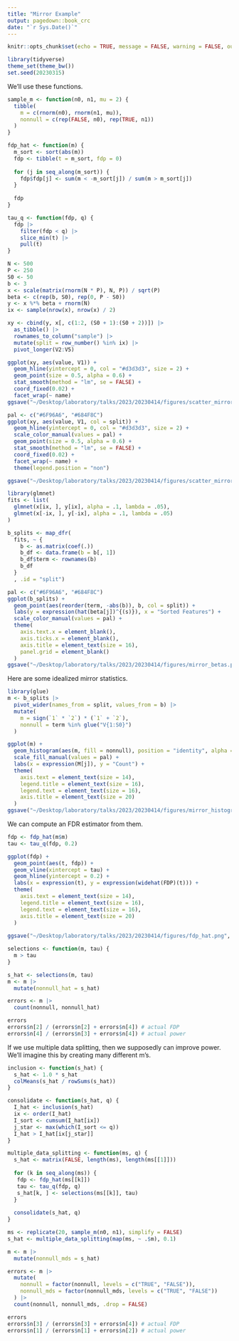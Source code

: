 ```yaml
---
title: "Mirror Example"
output: pagedown::book_crc
date: "`r Sys.Date()`"
---
```


```r
knitr::opts_chunk$set(echo = TRUE, message = FALSE, warning = FALSE, out.width = 400, fig.height = 4, fig.width = 8)
```

```r
library(tidyverse)
theme_set(theme_bw())
set.seed(20230315)
```

We'll use these functions.

```r
sample_m <- function(n0, n1, mu = 2) {
  tibble(
    m = c(rnorm(n0), rnorm(n1, mu)),
    nonnull = c(rep(FALSE, n0), rep(TRUE, n1))
  )
}

fdp_hat <- function(m) {
  m_sort <- sort(abs(m))
  fdp <- tibble(t = m_sort, fdp = 0)
  
  for (j in seq_along(m_sort)) {
    fdp$fdp[j] <- sum(m < -m_sort[j]) / sum(m > m_sort[j])
  }
  
  fdp
}

tau_q <- function(fdp, q) {
  fdp |>
    filter(fdp < q) |>
    slice_min(t) |>
    pull(t)
}
```

```r
N <- 500
P <- 250
S0 <- 50
b <- 3
x <- scale(matrix(rnorm(N * P), N, P)) / sqrt(P)
beta <- c(rep(b, S0), rep(0, P - S0))
y <- x %*% beta + rnorm(N)
ix <- sample(nrow(x), nrow(x) / 2)

xy <- cbind(y, x[, c(1:2, (S0 + 1):(S0 + 2))]) |>
  as_tibble() |>
  rownames_to_column("sample") |>
  mutate(split = row_number() %in% ix) |>
  pivot_longer(V2:V5)

ggplot(xy, aes(value, V1)) +
  geom_hline(yintercept = 0, col = "#d3d3d3", size = 2) +
  geom_point(size = 0.5, alpha = 0.6) +
  stat_smooth(method = "lm", se = FALSE) +
  coord_fixed(0.02) +
  facet_wrap(~ name)
ggsave("~/Desktop/laboratory/talks/2023/20230414/figures/scatter_mirror_toy.png")

pal <- c("#6F96A6", "#684F8C")
ggplot(xy, aes(value, V1, col = split)) +
  geom_hline(yintercept = 0, col = "#d3d3d3", size = 2) +
  scale_color_manual(values = pal) +
  geom_point(size = 0.5, alpha = 0.6) +
  stat_smooth(method = "lm", se = FALSE) +
  coord_fixed(0.02) +
  facet_wrap(~ name) +
  theme(legend.position = "non")

ggsave("~/Desktop/laboratory/talks/2023/20230414/figures/scatter_mirror_toy_col.png")
```

```r
library(glmnet)
fits <- list(
  glmnet(x[ix, ], y[ix], alpha = .1, lambda = .05),
  glmnet(x[-ix, ], y[-ix], alpha = .1, lambda = .05)
)

b_splits <- map_dfr(
  fits, ~ {
    b <- as.matrix(coef(.))
    b_df <- data.frame(b = b[, 1])
    b_df$term <- rownames(b)
    b_df
  }
  , .id = "split")

pal <- c("#6F96A6", "#684F8C")
ggplot(b_splits) +
  geom_point(aes(reorder(term, -abs(b)), b, col = split)) +
  labs(y = expression(hat(beta[j])^{(s)}), x = "Sorted Features") +
  scale_color_manual(values = pal) +
  theme(
    axis.text.x = element_blank(),
    axis.ticks.x = element_blank(),
    axis.title = element_text(size = 16),
    panel.grid = element_blank()
  )
ggsave("~/Desktop/laboratory/talks/2023/20230414/figures/mirror_betas.png", width = 8, height = 4)
```

Here are some idealized mirror statistics.

```r
library(glue)
m <- b_splits |>
  pivot_wider(names_from = split, values_from = b) |>
  mutate(
    m = sign(`1` * `2`) * (`1` + `2`),
    nonnull = term %in% glue("V{1:S0}")
  )

ggplot(m) +
  geom_histogram(aes(m, fill = nonnull), position = "identity", alpha = 0.6) +
  scale_fill_manual(values = pal) +
  labs(x = expression(M[j]), y = "Count") +
  theme(
    axis.text = element_text(size = 14),
    legend.title = element_text(size = 16),
    legend.text = element_text(size = 16),
    axis.title = element_text(size = 20)
  )
ggsave("~/Desktop/laboratory/talks/2023/20230414/figures/mirror_histogram.png", width = 8, height = 6)
```

We can compute an FDR estimator from them.

```r
fdp <- fdp_hat(m$m)
tau <- tau_q(fdp, 0.2)

ggplot(fdp) +
  geom_point(aes(t, fdp)) +
  geom_vline(xintercept = tau) +
  geom_hline(yintercept = 0.2) +
  labs(x = expression(t), y = expression(widehat(FDP)(t))) +
  theme(
    axis.text = element_text(size = 14),
    legend.title = element_text(size = 16),
    legend.text = element_text(size = 16),
    axis.title = element_text(size = 20)
  )
  
ggsave("~/Desktop/laboratory/talks/2023/20230414/figures/fdp_hat.png", width = 8, height = 6)
```

```r
selections <- function(m, tau) {
  m > tau
}

s_hat <- selections(m, tau)
m <- m |>
  mutate(nonnull_hat = s_hat)

errors <- m |>
  count(nonnull, nonnull_hat)

errors
errors$n[2] / (errors$n[2] + errors$n[4]) # actual FDP
errors$n[4] / (errors$n[3] + errors$n[4]) # actual power
```

If we use multiple data splitting, then we supposedly can improve power. We'll
imagine this by creating many different m's.

```r
inclusion <- function(s_hat) {
  s_hat <- 1.0 * s_hat
  colMeans(s_hat / rowSums(s_hat))
}

consolidate <- function(s_hat, q) {
  I_hat <- inclusion(s_hat)
  ix <- order(I_hat)
  I_sort <- cumsum(I_hat[ix])
  j_star <- max(which(I_sort <= q))
  I_hat > I_hat[ix[j_star]]
}

multiple_data_splitting <- function(ms, q) {
  s_hat <- matrix(FALSE, length(ms), length(ms[[1]]))
  
  for (k in seq_along(ms)) {
   fdp <- fdp_hat(ms[[k]])
   tau <- tau_q(fdp, q)
   s_hat[k, ] <- selections(ms[[k]], tau)
  }
  
  consolidate(s_hat, q)
}

ms <- replicate(20, sample_m(n0, n1), simplify = FALSE)
s_hat <- multiple_data_splitting(map(ms, ~ .$m), 0.1)

m <- m |>
  mutate(nonnull_mds = s_hat)

errors <- m |>
  mutate(
    nonnull = factor(nonnull, levels = c("TRUE", "FALSE")),
    nonnull_mds = factor(nonnull_mds, levels = c("TRUE", "FALSE"))
  ) |>
  count(nonnull, nonnull_mds, .drop = FALSE)
```


```r
errors
errors$n[3] / (errors$n[3] + errors$n[4]) # actual FDP
errors$n[1] / (errors$n[1] + errors$n[2]) # actual power
```
